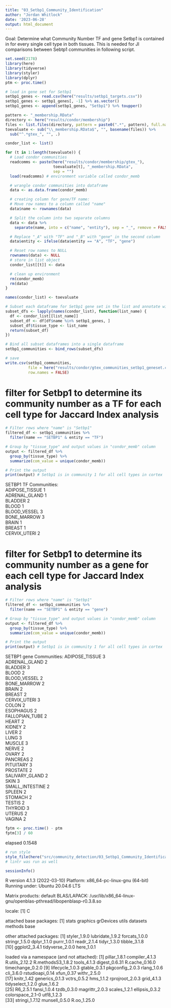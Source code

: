 ```yaml
---
title: "03_Setbp1_Community_Identification"
author: "Jordan Whitlock"
date: '2023-06-28'
output: html_document
---
```


Goal: Determine what Community Number TF and gene Setbp1 is contained in for every single cell type in both tissues. This is needed for JI comparisons between Sebtp1 communities in following script.

```r
set.seed(2178)
library(here)
library(tidyverse)
library(styler)
library(dplyr)
ptm <- proc.time()
```

```r
# load in gene set for Setbp1
setbp1_genes <- read.csv(here("results/setbp1_targets.csv"))
setbp1_genes <- setbp1_genes[, -1] %>% as.vector()
setbp1_genes <- append(setbp1_genes, "Setbp1") %>% toupper()
```

```r
pattern <- "_membership.RData"
directory <- here("results/condor/membership")
files <- list.files(directory, pattern = paste0(".*", pattern), full.names = TRUE)
toevaluate <- sub("\\_membership.RData$", "", basename(files)) %>%
  sub("^.*gtex_", "", .)

condor_list <- list()

for (t in 1:length(toevaluate)) {
  # Load condor communities
  readcomms <- paste(here("results/condor/membership/gtex_"),
                     toevaluate[t], "_membership.RData",
                     sep = "")
  load(readcomms) # environment variable called condor_memb

  # wrangle condor communities into dataframe
  data <- as.data.frame(condor_memb)

  # creating column for gene/TF name:
  # Move row names to a column called "name"
  data$name <- rownames(data)

  # Split the column into two separate columns
  data <- data %>%
    separate(name, into = c("name", "entity"), sep = "_", remove = FALSE)

  # Replace "_A" with "TF" and "_B" with "gene" in the second column
  data$entity <- ifelse(data$entity == "A", "TF", "gene")

  # Reset row names to NULL
  rownames(data) <- NULL
  # store in list object
  condor_list[[t]] <- data

  # clean up environment
  rm(condor_memb)
  rm(data)
}

names(condor_list) <- toevaluate
```

```r
# Subset each dataframe for Setbp1 gene set in the list and annotate with the list name
subset_dfs <- lapply(names(condor_list), function(list_name) {
  df <- condor_list[[list_name]]
  subset_df <- df[df$name %in% setbp1_genes, ]
  subset_df$tissue_type <- list_name
  return(subset_df)
})

# Bind all subset dataframes into a single dataframe
setbp1_communities <- bind_rows(subset_dfs)

# save
write.csv(setbp1_communities, 
          file = here("results/condor/gtex_communities_setbp1_geneset.csv"),
          row.names = FALSE)
```

# filter for Setbp1 to determine its community number as a TF for each cell type for Jaccard Index analysis
```r
# Filter rows where "name" is "Setbp1"
filtered_df <- setbp1_communities %>%
  filter(name == "SETBP1" & entity == "TF")

# Group by "tissue_type" and output values in "condor_memb" column
output <- filtered_df %>%
  group_by(tissue_type) %>%
  summarize(com_value = unique(condor_memb))

# Print the output
print(output) # Setbp1 is in community 1 for all cell types in cortex
```
SETBP1 TF Communities:		
ADIPOSE_TISSUE	1			
ADRENAL_GLAND	1			
BLADDER	2			
BLOOD	1			
BLOOD_VESSEL	3			
BONE_MARROW	3			
BRAIN	1			
BREAST	1			
CERVIX_UTERI	2	

# filter for Setbp1 to determine its community number as a gene for each cell type for Jaccard Index analysis
```r
# Filter rows where "name" is "Setbp1"
filtered_df <- setbp1_communities %>%
  filter(name == "SETBP1" & entity == "gene")

# Group by "tissue_type" and output values in "condor_memb" column
output <- filtered_df %>%
  group_by(tissue_type) %>%
  summarize(com_value = unique(condor_memb))

# Print the output
print(output) # Setbp1 is in community 1 for all cell types in cortex
```
SETBP1 gene Communities:
ADIPOSE_TISSUE	3			
ADRENAL_GLAND	2			
BLADDER	3			
BLOOD	2			
BLOOD_VESSEL	2			
BONE_MARROW	2			
BRAIN	2			
BREAST	2			
CERVIX_UTERI	3			
COLON	2			
ESOPHAGUS	2			
FALLOPIAN_TUBE	2			
HEART	2			
KIDNEY	2			
LIVER	2			
LUNG	3			
MUSCLE	3			
NERVE	2			
OVARY	2			
PANCREAS	2			
PITUITARY	3			
PROSTATE	2			
SALIVARY_GLAND	2			
SKIN	3			
SMALL_INTESTINE	2			
SPLEEN	2			
STOMACH	2			
TESTIS	2			
THYROID	3			
UTERUS	2			
VAGINA	2	

```r
fptm <- proc.time() - ptm
fptm[3] / 60
```
elapsed 
0.1548 


```r
# run style
style_file(here("src/community_detection/03_Setbp1_Community_Identification.Rmd")) # commented out after being run once
# lintr was run as well
```

```r
sessionInfo()
```
R version 4.1.3 (2022-03-10)
Platform: x86_64-pc-linux-gnu (64-bit)
Running under: Ubuntu 20.04.6 LTS

Matrix products: default
BLAS/LAPACK: /usr/lib/x86_64-linux-gnu/openblas-pthread/libopenblasp-r0.3.8.so

locale:
[1] C

attached base packages:
[1] stats     graphics  grDevices utils     datasets  methods   base     

other attached packages:
 [1] styler_1.9.0    lubridate_1.9.2 forcats_1.0.0   stringr_1.5.0   dplyr_1.1.0     purrr_1.0.1     readr_2.1.4     tidyr_1.3.0     tibble_3.1.8   
[10] ggplot2_3.4.1   tidyverse_2.0.0 here_1.0.1     

loaded via a namespace (and not attached):
 [1] pillar_1.8.1      compiler_4.1.3    R.utils_2.12.2    R.methodsS3_1.8.2 tools_4.1.3       digest_0.6.31     R.cache_0.16.0    timechange_0.2.0 
 [9] lifecycle_1.0.3   gtable_0.3.1      pkgconfig_2.0.3   rlang_1.0.6       cli_3.6.0         rstudioapi_0.14   xfun_0.37         withr_2.5.0      
[17] knitr_1.42        generics_0.1.3    vctrs_0.5.2       hms_1.1.2         rprojroot_2.0.3   grid_4.1.3        tidyselect_1.2.0  glue_1.6.2       
[25] R6_2.5.1          fansi_1.0.4       tzdb_0.3.0        magrittr_2.0.3    scales_1.2.1      ellipsis_0.3.2    colorspace_2.1-0  utf8_1.2.3       
[33] stringi_1.7.12    munsell_0.5.0     R.oo_1.25.0    
